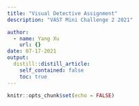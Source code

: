 ```yaml
---
title: "Visual Detective Assignment"
description: "VAST Mini Challenge 2 2021"

author:
  - name: Yang Xu
    url: {}
date: 07-17-2021
output:
  distill::distill_article:
    self_contained: false
    toc: true
---
```



```r
knitr::opts_chunk$set(echo = FALSE)
```













